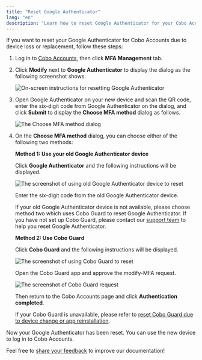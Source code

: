```yaml
---
title: "Reset Google Authenticator"
lang: "en"
description: "Learn how to reset Google Authenticator for your Cobo Accounts, ensuring continued access and security for your digital assets."
---
```


If you want to reset your Google Authenticator for Cobo Accounts due to device loss or replacement, follow these steps:

1. Log in to [Cobo Accounts](https://accounts.cobo.com/), then click **MFA Management** tab.
2. Click **Modify** next to **Google Authenticator** to display the dialog as the following screenshot shows.

    <img src="/en/images/cobo-accounts/_xhiQMOa7LNMh0f9QR3LCIVTSncU4VZIUcCZj5aCUP7mxmw2RaMN9mmwDwdp8mTyzWH063WyZPEcGKJEX_1sAUxBz6aMm5CVGUigupUkl3QYa0ci30dQ_C3RGL0KdVFpg7cobueWhNoxsdGdC-s23Mw.png" className="screenshot_full_screen" alt="On-screen instructions for resetting Google Authenticator" />

3. Open Google Authenticator on your new device and scan the QR code, enter the six-digit code from Google Authenticator on the dialog, and click **Submit** to display the **Choose MFA method** dialog as follows.

    <img src="/en/images/cobo-accounts/choose-mfa-method.png" className="screenshot_full_screen" alt="The Choose MFA method dialog" />

4. On the **Choose MFA method** dialog, you can choose either of the following two methods:

    **Method 1: Use your old Google Authenticator device**

    Click **Google Authenticator** and the following instructions will be displayed. 

    <img src="/en/images/cobo-accounts/reset-with-old-ga.png" className="screenshot_full_screen" alt="The screenshot of using old Google Authenticator device to reset" />

    Enter the six-digit code from the old Google Authenticator device.

    <Note>If your old Google Authenticator device is not available, please choose method two which uses Cobo Guard to reset Google Authenticator. If you have not set up Cobo Guard, please contact our [support team](mailto:help@cobo.com) to help you reset Google Authenticator.</Note>

    **Method 2: Use Cobo Guard**

    Click **Cobo Guard** and the following instructions will be displayed.

    <img src="/en/images/cobo-accounts/reset-with-cobo-guard.png" className="screenshot_full_screen" alt="The screenshot of using Cobo Guard to reset" />

    Open the Cobo Guard app and approve the modify-MFA request.

    <img src="/en/images/cobo-accounts/cobo-guard-request.png" className="screenshot_modal" alt="The screenshot of Cobo Guard request" />

    Then return to the Cobo Accounts page and click **Authentication completed**.

    <Note>If your Cobo Guard is unavailable, please refer to [reset Cobo Guard due to device change or app reinstallation](/en/guard/reset).</Note>

Now your Google Authenticator has been reset. You can use the new device to log in to Cobo Accounts.

<Tip>Feel free to [share your feedback](https://forms.zohopublic.com/cobo/form/DocumentFeedbackForm/formperma/QvLOhxJv1_JMsJ-1dleZ8Itb_7rzN-LtgvsDdxosoVI?referrername=manuals) to improve our documentation!</Tip>